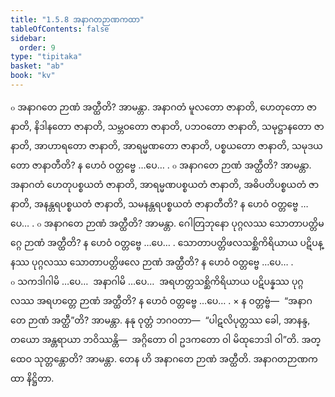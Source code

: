 ```yaml
---
title: "1.5.8 အနာဂတဉာဏကထာ"
tableOfContents: false
sidebar:
  order: 9
type: "tipitaka"
basket: "ab"
book: "kv"
---
```



<DynamicBreadcrumb />

<Division number="439" book="kv">

<Paragraph number="1516" book="kv">
๐ အနာဂတေ ဉာဏံ အတ္ထီတိ? အာမန္တာ. အနာဂတံ မူလတော ဇာနာတိ, ဟေတုတော ဇာနာတိ, နိဒါနတော ဇာနာတိ, သမ္ဘဝတော ဇာနာတိ, ပဘဝတော ဇာနာတိ, သမုဋ္ဌာနတော ဇာနာတိ, အာဟာရတော ဇာနာတိ, အာရမ္မဏတော ဇာနာတိ, ပစ္စယတော ဇာနာတိ, သမုဒယတော ဇာနာတီတိ? န ဟေဝံ ဝတ္တဗ္ဗေ …ပေ… .
</Paragraph>

<Paragraph number="1517" book="kv">
๐ အနာဂတေ ဉာဏံ အတ္ထီတိ? အာမန္တာ. အနာဂတံ ဟေတုပစ္စယတံ ဇာနာတိ, အာရမ္မဏပစ္စယတံ ဇာနာတိ, အဓိပတိပစ္စယတံ ဇာနာတိ, အနန္တရပစ္စယတံ ဇာနာတိ, သမနန္တရပစ္စယတံ ဇာနာတီတိ? န ဟေဝံ ဝတ္တဗ္ဗေ …ပေ… .
</Paragraph>

<Paragraph number="1518" book="kv">
๐ အနာဂတေ ဉာဏံ အတ္ထီတိ? အာမန္တာ. ဂေါတြဘုနော ပုဂ္ဂလဿ သောတာပတ္တိမဂ္ဂေ ဉာဏံ အတ္ထီတိ? န ဟေဝံ ဝတ္တဗ္ဗေ …ပေ… . သောတာပတ္တိဖလသစ္ဆိကိရိယာယ ပဋိပန္နဿ ပုဂ္ဂလဿ သောတာပတ္တိဖလေ ဉာဏံ အတ္ထီတိ? န ဟေဝံ ဝတ္တဗ္ဗေ …ပေ… .
</Paragraph>

<Paragraph number="1519" book="kv">
๐ သကဒါဂါမိ …ပေ…  အနာဂါမိ …ပေ…  အရဟတ္တသစ္ဆိကိရိယာယ ပဋိပန္နဿ ပုဂ္ဂလဿ အရဟတ္တေ ဉာဏံ အတ္ထီတိ? န ဟေဝံ ဝတ္တဗ္ဗေ …ပေ… .
</Paragraph>

</Division>
<Division number="440" book="kv">

<Paragraph number="1520" book="kv">
× န ဝတ္တဗ္ဗံ—  “အနာဂတေ ဉာဏံ အတ္ထီ”တိ? အာမန္တာ. နနု ဝုတ္တံ ဘဂဝတာ—  “ပါဋလိပုတ္တဿ ခေါ, အာနန္ဒ, တယော အန္တရာယာ ဘဝိဿန္တိ—  အဂ္ဂိတော ဝါ ဥဒကတော ဝါ မိထုဘေဒါ ဝါ”တိ. အတ္ထေဝ သုတ္တန္တောတိ? အာမန္တာ. တေန ဟိ အနာဂတေ ဉာဏံ အတ္ထီတိ.

</Paragraph>
</Division>

<Paragraph number="1521" type="center" book="kv">
အနာဂတဉာဏကထာ နိဋ္ဌိတာ.
</Paragraph>